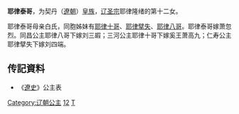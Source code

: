 {{東亞女性歷史人物
| 名稱=耶律泰哥
| 身份=[[辽朝|辽朝]]公主
| 畫像=
| 說明=
| 姓=耶律
| 名=泰哥
| 封爵=[[公主|公主]]
| 位號=
| 封號=
| 出生年=
| 婚年=
| 逝世年=
| 同胞姊妹=[[耶律十哥|耶律十哥]]、[[耶律擘失|耶律擘失]]、[[耶律八哥_(公主)|耶律八哥]]
| 父親=[[辽圣宗|辽圣宗]]
| 母親=白氏
| 夫=[[萧忽烈|萧忽烈]]
|}}
'''耶律泰哥'''，为契丹（[[遼朝|遼朝]]）[[皇族|皇族]]，[[辽圣宗|辽圣宗]]耶律隆绪的第十二女。

耶律泰哥母亲白氏，同胞姊妹有[[耶律十哥|耶律十哥]]、[[耶律擘失|耶律擘失]]、[[耶律八哥_(公主)|耶律八哥]]。耶律泰哥嫁萧忽烈。同昌公主耶律八哥下嫁刘三嘏；三河公主耶律十哥下嫁奚王萧高九；仁寿公主耶律擘失下嫁刘四端。

== 传記資料 ==
*《[[遼史|遼史]]》公主表

{{DEFAULTSORT:Yelu耶律}}
[[Category:辽朝公主|Category:辽朝公主]]
[[Category:辽圣宗皇女|12]]
[[Category:耶律氏|T]]